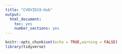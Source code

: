 ```yaml
---
title: "CVOVID19-Hub"
output: 
  html_document: 
    toc: yes
    number_sections: yes
---
```




```r
knitr::opts_chunk$set(echo = TRUE,warning = FALSE)
library(tidyverse)
```
